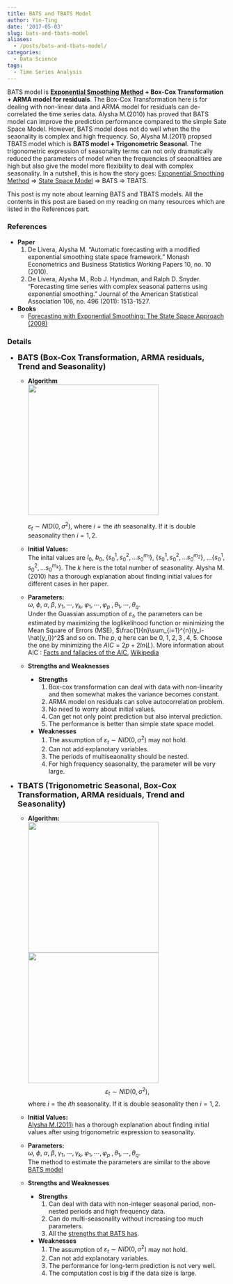 ```yaml
---
title: BATS and TBATS Model
author: Yin-Ting
date: '2017-05-03'
slug: bats-and-tbats-model
aliases: 
  - /posts/bats-and-tbats-model/
categories:
  - Data Science
tags:
  - Time Series Analysis
---
```


BATS model is **<a href="/posts/exponential-smoothing/">Exponential Smoothing Method</a> + Box-Cox Transformation + ARMA model for residuals**. The Box-Cox Transformation here is for dealing with non-linear data and ARMA model for residuals can de-correlated the time series data. Alysha M.(2010) has proved that BATS model can improve the prediction performance compared to the simple Sate Space Model. However, BATS model does not do well when the the seaonality is complex and high frequency. So, Alysha M.(2011) propsed TBATS model which is **BATS model + Trigonometric Seasonal**. The trigonometric expression of seasonality terms can not only dramatically reduced the parameters of model when the frequencies of seaonalities are high but also give the model more flexibility to deal with complex seasonality. In a nutshell, this is how the story goes: <a href="/posts/posts/exponential-smoothing/">Exponential Smoothing Method</a> $\Rightarrow$ <a href="/posts/state-space-model-for-exponential-smoothing/">State Space Model</a> $\Rightarrow$ BATS $\Rightarrow$ TBATS.

This post is my note about learning BATS and TBATS models. All the contents in this post are based on my reading on many resources which are listed in the References part.

### References
* **Paper**
    1. De Livera, Alysha M. "Automatic forecasting with a modified exponential smoothing state space framework." Monash Econometrics and Business Statistics Working Papers 10, no. 10 (2010).
    2. De Livera, Alysha M., Rob J. Hyndman, and Ralph D. Snyder. "Forecasting time series with complex seasonal patterns using exponential smoothing." Journal of the American Statistical Association 106, no. 496 (2011): 1513-1527.

* **Books**
    * [Forecasting with Exponential Smoothing: The State Space Approach (2008)](http://www.springer.com/gp/book/9783540719168)


### Details
* **<font size="4">BATS (Box-Cox Transformation, ARMA residuals, Trend and Seasonality)</font>** <br />
    * **Algorithm** <br />
        <img src="/posts/2017-05-03-bats-and-tbats-model/bats.png" style="width:300px" class="center"/>

        $\varepsilon_t \sim NID(0,\sigma^2),$ where $i = \text{the } ith \text{ seasonality}.$ If it is double seasonality then $i = 1, 2.$

    * **Initial Values:**<br />
        The inital values are $l_0$, $b_0$, $\{s_0^1, s_0^2, ...s_0^{m_1}\}$, $\{s_0^1, s_0^2, ...s_0^{m_2}\}$, ...$\{s_0^1, s_0^2, ...s_0^{m_k}\}$. The $k$ here is the total number of seasonality. Alysha M.(2010) has a thorough explanation about finding initial values for different cases in her paper. <br />

    * **Parameters:**<br />
        $\omega,\;\phi,\;\alpha,\;\beta,\;\gamma_1,\cdots,\gamma_k,\;\varphi_1,\cdots,\varphi_p\;,\theta_1,\cdots,\theta_q.$
    <br />
        Under the Guassian assumption of $\varepsilon _t$, the parameters can be estimated by maximizing the loglikelihood function or minimizing the Mean Square of Errors (MSE), $\frac{1}{n}\sum_{i=1}^{n}(y_i-\hat{y_i})^2$ and so on. The $p,\;q$ here can be $0,\;1,\;2,3\;,4,\;5$. Choose the one by minimizing the $AIC = 2p + 2ln(L)$. More information about AIC : [Facts and fallacies of the AIC](http://robjhyndman.com/hyndsight/aic/), [Wikipedia](https://en.wikipedia.org/wiki/Akaike_information_criterion) <br />


    * **Strengths and Weaknesses**
        * **Strengths**
            1. Box-cox transformation can deal with data with non-linearity and then somewhat makes the variance becomes constant.
            2. ARMA model on residuals can solve autocorrelation problem.
            3. No need to worry about initial values.
            4. Can get not only point prediction but also interval prediction.
            5. The performance is better than simple state space model.

        * **Weaknesses**
            1. The assumption of $\varepsilon_t \sim NID(0,\sigma^2)$ may not hold.
            2. Can not add explanotary variables.
            3. The periods of multiseaonality should be nested.
            4. For high frequency seasonality, the parameter will be very large.


\newline


* **<font size="4">TBATS (Trigonometric Seasonal, Box-Cox Transformation, ARMA residuals, Trend and Seasonality)</font>** <br />
    * **Algorithm:**<br />
<img src="/posts/2017-05-03-bats-and-tbats-model/tbats1.png" style="width:300px" class="center"/>
<img src="/posts/2017-05-03-bats-and-tbats-model/tbats2.png" style="width:300px" class="center"/>
  $$\varepsilon_t \sim NID(0,\sigma^2),$$ where $i = \text{the } ith \text{ seasonality}.$ If it is double seasonality then $i = 1, 2.$
    * **Initial Values:**<br />
          [Alysha M.(2011)](#ref) has a thorough explanation about finding initial values after using trigonometric expression to seasonality.<br />

    * **Parameters:**<br />
          $\omega,\;\phi,\;\alpha,\;\beta,\;\gamma_1,\cdots,\gamma_k,\;\varphi_1,\cdots,\varphi_p\;,\theta_1,\cdots,\theta_q.$ <br />
    The method to estimate the parameters are similar to the above [BATS model](#bats_para) <br />

    * **Strengths and Weaknesses**
        * **Strengths**
            1. Can deal with data with non-integer seasonal period, non-nested periods and high frequency data.
            2. Can do multi-seasonality without increasing too much parameters.
            3. All the [strengths that BATS has](#strweak1).
        * **Weaknesses**
            1. The assumption of $\varepsilon_t \sim NID(0,\sigma^2)$ may not hold.
            2. Can not add explanotary variables.
            3. The performance for long-term prediction is not very well.
            4. The computation cost is big if the data size is large.
              
